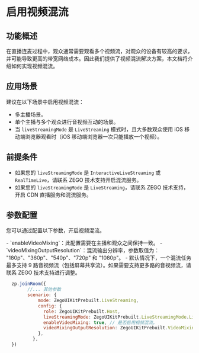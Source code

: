 # 启用视频混流

## 功能概述

在直播连麦过程中，观众通常需要观看多个视频流，对观众的设备有较高的要求，并可能导致更高的带宽网络成本。因此我们提供了视频混流解决方案，本文档将介绍如何实现视频混流。


## 应用场景

建议在以下场景中启用视频混流：

- 多主播场景。
- 单个主播与多个观众进行音视频互动的场景。
- 当 `liveStreamingMode` 是 `LiveStreaming` 模式时，且大多数观众使用 iOS 移动端浏览器观看时（iOS 移动端浏览器一次只能播放一个视频）。

## 前提条件
  - 如果您的 `liveStreamingMode` 是 `InteractiveLiveStreaming` 或 `RealTimeLive`，请联系 ZEGO 技术支持开启混流服务。
  - 如果您的 `liveStreamingMode` 是 `LiveStreaming`，请联系 ZEGO 技术支持，开启 CDN 直播服务和混流服务。
 
## 参数配置

您可以通过配置以下参数，开启视频混流。

<Warning title="Warning">
- `enableVideoMixing`：此配置需要在主播和观众之间保持一致。
- `videoMixingOutputResolution`：混流输出分辨率，参数取值为： "180p"、"360p"、"540p"、"720p" 和 "1080p"。
- 默认情况下，一个混流任务最多支持 9 路音视频流（包括屏幕共享流）。如果需要支持更多路的音视频流，请联系 ZEGO 技术支持进行调整。
</Warning>



```js
  zp.joinRoom({
        //... 其他参数
        scenario: {
            mode: ZegoUIKitPrebuilt.LiveStreaming,
            config: {
              role: ZegoUIKitPrebuilt.Host,
              liveStreamingMode: ZegoUIKitPrebuilt.LiveStreamingMode.LiveStreaming,
              enableVideoMixing: true, // 是否启用视频混流。
              videoMixingOutputResolution: ZegoUIKitPrebuilt.VideoMixinOutputResolution._540P,// 视频混流输出分辨率。
            },
          },
  })
```
